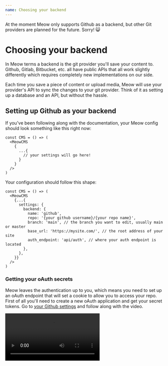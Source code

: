 ```yaml
---
name: Choosing your backend
---
```

<Note>

At the moment Meow only supports Github as a backend, but other Git providers are planned for the future. Sorry! 😺

</Note>

# Choosing your backend

In Meow terms a backend is the git provider you'll save your content to. Github, Gitlab, Bitbucket, etc. all have public APIs that all work slightly differently which requires completely new implementations on our side.

Each time you save a piece of content or upload media, Meow will use your provider's API to sync the changes to your git provider. Think of it as setting up a database and an API, but without the hassle.

## Setting up Github as your backend

If you've been following along with the documentation, your Meow config should look something like this right now:

```tsx
const CMS = () => (
  <MeowCMS
    {
      ...{
        // your settings will go here!
      }
    }
  />
)
```

Your configuration should follow this shape:

```tsx
const CMS = () => (
  <MeowCMS
    {...{
      settings: {
        backend: {
          name: 'github',
          repo: '{your github username}/{your repo name}',
          branch: 'main', // the branch you want to edit, usually main or master
          base_url: 'https://mysite.com/', // the root address of your site
          auth_endpoint: 'api/auth', // where your auth endpoint is located
        },
      },
    }}
  />
)
```

### Getting your oAuth secrets

Meow leaves the authentication up to you, which means you need to set up an oAuth endpoint that will set a cookie to allow you to access your repo. First of all you'll need to create a new oAuth application and get your secret tokens. Go to [your Github settings](https://github.com/settings/profile) and follow along with the video.

<Video src="/images/screen-recording-2023-03-11-at-135222.mov" />

Then you'll want to add both of these secrets to your `.env` file:

```plain
OAUTH_GITHUB_CLIENT_ID={your github client id}
OAUTH_GITHUB_CLIENT_SECRET={your github client secret}
```

### Create your endpoints

<Note>

The endpoints here are specific to Next.js, but the logic should be exactly the same for any other API framework. The only difference will be how you get certain headers.

If you're having trouble [open an issue on Github](https://github.com/creativiii/meow-cms/issues/new) and we'll add it to the docs.

</Note>

First create a config file for your oAuth, this file will tell our endpoints where to login on Github's side.:

```javascript
// lib/config.ts

export const config = (provider: "github") => ({
  client: {
    id: client[provider].id as string,
    secret: client[provider].secret as string,
  },
  auth: {
    tokenHost: auth[provider].tokenHost,
    tokenPath: auth[provider].tokenPath,
    authorizePath: auth[provider].authorizePath,
  },
});

const auth = {
  github: {
    tokenHost: "https://github.com",
    tokenPath: "/login/oauth/access_token",
    authorizePath: "/login/oauth/authorize",
  },
};

const client = {
  github: {
    id: process.env.OAUTH_GITHUB_CLIENT_ID,
    secret: process.env.OAUTH_GITHUB_CLIENT_SECRET,
  },
};
```

Then we'll create our endpoints. For this we'll use an external dependency:

```plain
npm install simple-oauth2
```

Then create the auth endpoint, this will generate your Github login link and send you to it:

```javascript
// pages/api/auth.ts

import { AuthorizationCode } from "simple-oauth2";
import { randomBytes } from "crypto";
import { config } from "../../lib/config";
import { NextApiRequest, NextApiResponse } from "next";

export const randomString = () => randomBytes(4).toString("hex");

const auth = async (req: NextApiRequest, res: NextApiResponse) => {
  const { host } = req.headers;
  const url = new URL(`https://${host}/${req.url}`);
  const urlParams = url.searchParams;
  const provider = urlParams.get("provider") as "github";

  const client = new AuthorizationCode(config(provider));

  console.log("host", host);
  console.log("provider", provider);

  const authorizationUri = client.authorizeURL({
    redirect_uri: `https://${host}/api/callback?provider=${provider}`,
    scope: "repo,user",
    state: randomString(),
  });

  res.writeHead(301, { Location: authorizationUri });
  res.end();
};

export default auth;

```

Then you'll need to set up your callback endpoint, this one will receive the token from Github and send it back to Meow:

```javascript
// pages/api/callback.ts

import { NextApiRequest, NextApiResponse } from 'next'
import { AuthorizationCode } from 'simple-oauth2'
import { config } from '../../lib/config'

const callback = async (req: NextApiRequest, res: NextApiResponse) => {
  const { host } = req.headers
  const url = new URL(`https://${host}/${req.url}`)
  const urlParams = url.searchParams
  const code = urlParams.get('code') as string

  const provider = urlParams.get('provider') as 'github' | 'gitlab'
  const client = new AuthorizationCode(config(provider))
  const tokenParams = {
    code,
    redirect_uri: `https://${host}/api/callback?provider=${provider}`,
  }

  try {
    const accessToken = await client.getToken(tokenParams)
    const token = accessToken.token['access_token']

    res.statusCode = 200

    res.setHeader('Content-Type', 'text/html')
    res.end(`
        <script type="text/javascript">
          if (window.opener) {
              window.opener.postMessage('${JSON.stringify({
                token,
                provider,
              })}', "*");
          }
          window.close();
        </script>
    `)
  } catch (e) {
    res.statusCode = 200
    res.end(renderBody('error', e))
  }
}

function renderBody(status: string, content: any) {
  return `
    <script>
        event.source.postMessage(
            'authorization:${content.provider}:${status}:${JSON.stringify(
              content
            )}',
            message.origin
        );
    </script>
  `
}

export default callback

```

Once these two endpoints are in place you should be able to visit your CMS page (the one you created in "[Getting Started](/docs/getting-started)" and use the Login button to login.

Next, we'll set up your content categories 👉

